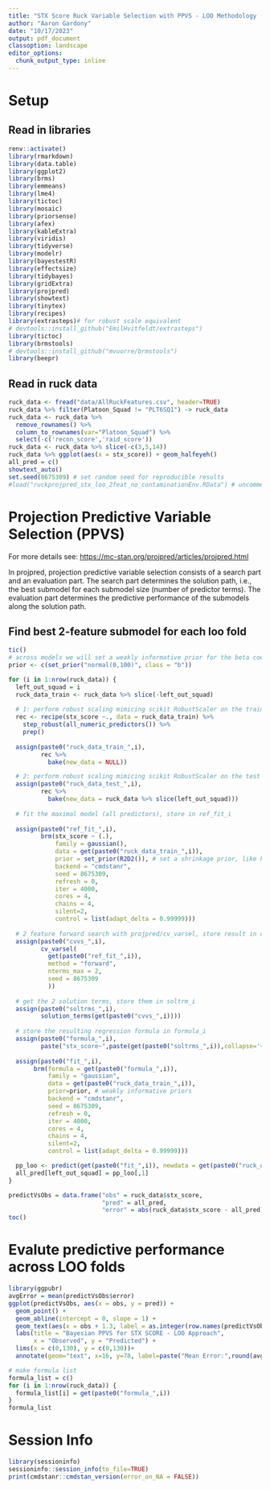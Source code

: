 ```yaml
---
title: "STX Score Ruck Variable Selection with PPVS - LOO Methodology (2 Features)"
author: "Aaron Gardony"
date: "10/17/2023"
output: pdf_document
classoption: landscape
editor_options:
  chunk_output_type: inline
---
```


# Setup

## Read in libraries

```r
renv::activate()
library(rmarkdown)
library(data.table)
library(ggplot2)
library(brms)
library(emmeans)
library(lme4)
library(tictoc)
library(mosaic)
library(priorsense)
library(afex)
library(kableExtra)
library(viridis)
library(tidyverse)
library(modelr)
library(bayestestR)
library(effectsize)
library(tidybayes)
library(gridExtra)
library(projpred)
library(showtext)
library(tinytex)
library(recipes)
library(extrasteps)# for robust scale equivalent
# devtools::install_github("EmilHvitfeldt/extrasteps")
library(tictoc)
library(brmstools)
# devtools::install_github("mvuorre/brmstools")
library(beepr)
```
\newpage

## Read in ruck data    

```r
ruck_data <- fread("data/AllRuckFeatures.csv", header=TRUE)
ruck_data %>% filter(Platoon_Squad != "PLT6SQ1") -> ruck_data
ruck_data <- ruck_data %>%
  remove_rownames() %>% 
  column_to_rownames(var="Platoon_Squad") %>% 
  select(-c('recon_score','raid_score'))
ruck_data <- ruck_data %>% slice(-c(3,5,14))
ruck_data %>% ggplot(aes(x = stx_score)) + geom_halfeyeh()
all_pred = c()
showtext_auto()
set.seed(8675309) # set random seed for reproducible results
#load("ruckprojpred_stx_loo_2feat_no_contaminationEnv.RData") # uncomment when knitting
```
\newpage

# Projection Predictive Variable Selection (PPVS)

For more details see: <https://mc-stan.org/projpred/articles/projpred.html>

In projpred, projection predictive variable selection consists of a search part and an evaluation part. The search part determines the solution path, i.e., the best submodel for each submodel size (number of predictor terms). The evaluation part determines the predictive performance of the submodels along the solution path.

## Find best 2-feature submodel for each loo fold

```r
tic()
# across models we will set a weakly informative prior for the beta coefficients
prior <- c(set_prior("normal(0,100)", class = "b"))

for (i in 1:nrow(ruck_data)) {
  left_out_squad = i
  ruck_data_train <- ruck_data %>% slice(-left_out_squad)
  
  # 1: perform robust scaling mimicing scikit RobustScaler on the training data for this iteration
  rec <- recipe(stx_score ~., data = ruck_data_train) %>% 
    step_robust(all_numeric_predictors()) %>% 
    prep()
  
  assign(paste0("ruck_data_train_",i),
         rec %>% 
           bake(new_data = NULL))

  # 2: perform robust scaling mimicing scikit RobustScaler on the test datum for this iteration
  assign(paste0("ruck_data_test_",i),
         rec %>% 
           bake(new_data = ruck_data %>% slice(left_out_squad)))
  
  # fit the maximal model (all predictors), store in ref_fit_i
  
  assign(paste0("ref_fit_",i),
         brm(stx_score ~ (.),
             family = gaussian(),
             data = get(paste0("ruck_data_train_",i)),
             prior = set_prior(R2D2()), # set a shrinkage prior, like horseshoe or R2D2
             backend = "cmdstanr",
             seed = 8675309,
             refresh = 0,
             iter = 4000,
             cores = 4,
             chains = 4,
             silent=2,
             control = list(adapt_delta = 0.99999)))
  
  # 2 feature forward search with projpred/cv_varsel, store result in cvvs_i
  assign(paste0("cvvs_",i),
         cv_varsel(
           get(paste0("ref_fit_",i)),
           method = "forward",
           nterms_max = 2,
           seed = 8675309
           ))
         
  # get the 2 solution terms, store them in soltrm_i
  assign(paste0("soltrms_",i),
         solution_terms(get(paste0("cvvs_",i))))
  
  # store the resulting regression formula in formula_i 
  assign(paste0("formula_",i),
         paste("stx_score~",paste(get(paste0("soltrms_",i)),collapse='+'),collapse = ''))
  
  assign(paste0("fit_",i),
       brm(formula = get(paste0("formula_",i)),
           family = "gaussian",
           data = get(paste0("ruck_data_train_",i)),
           prior=prior, # weakly informative priors
           backend = "cmdstanr",
           seed = 8675309,
           refresh = 0,
           iter = 4000,
           cores = 4,
           chains = 4,
           silent=2,
           control = list(adapt_delta = 0.99999)))

  pp_loo <- predict(get(paste0("fit_",i)), newdata = get(paste0("ruck_data_test_",i)))
  all_pred[left_out_squad] = pp_loo[,1]
}

predictVsObs = data.frame("obs" = ruck_data$stx_score,
                          "pred" = all_pred,
                          "error" = abs(ruck_data$stx_score - all_pred))
toc()
```
# Evalute predictive performance across LOO folds
```r
library(ggpubr)
avgError = mean(predictVsObs$error)
ggplot(predictVsObs, aes(x = obs, y = pred)) +
  geom_point() +
  geom_abline(intercept = 0, slope = 1) +
  geom_text(aes(x = obs + 1.3, label = as.integer(row.names(predictVsObs)))) +
  labs(title = "Bayesian PPVS for STX SCORE - LOO Approach",
       x = "Observed", y = "Predicted") + 
  lims(x = c(0,130), y = c(0,130))+
  annotate(geom="text", x=16, y=78, label=paste("Mean Error:",round(avgError,2),"%",sep=""), color="red")
```
\newpage
```r
# make formula list
formula_list = c()
for (i in 1:nrow(ruck_data)) {
  formula_list[i] = get(paste0("formula_",i))
}
formula_list
```


\newpage

# Session Info

```r
library(sessioninfo)
sessioninfo::session_info(to_file=TRUE)
print(cmdstanr::cmdstan_version(error_on_NA = FALSE))
```
